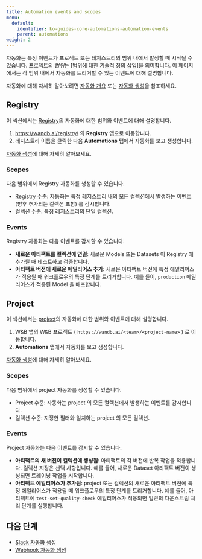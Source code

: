 ```yaml
---
title: Automation events and scopes
menu:
  default:
    identifier: ko-guides-core-automations-automation-events
    parent: automations
weight: 2
---
```



<Info>
<EnterpriseCloudOnly/>
</Info>

자동화는 특정 이벤트가 프로젝트 또는 레지스트리의 범위 내에서 발생할 때 시작될 수 있습니다. 프로젝트의 *범위*는 [범위에 대한 기술적 정의 삽입]을 의미합니다. 이 페이지에서는 각 범위 내에서 자동화를 트리거할 수 있는 이벤트에 대해 설명합니다.

자동화에 대해 자세히 알아보려면 [자동화 개요](/ko/guides/core/automations/) 또는 [자동화 생성](/ko/guides/core/automations/create-automations/)을 참조하세요.

## Registry
이 섹션에서는 [Registry](/ko/guides/core/registry/)의 자동화에 대한 범위와 이벤트에 대해 설명합니다.

1. https://wandb.ai/registry/ 의 **Registry** 앱으로 이동합니다.
2. 레지스트리 이름을 클릭한 다음 **Automations** 탭에서 자동화를 보고 생성합니다.

[자동화 생성](/ko/guides/core/automations/create-automations/)에 대해 자세히 알아보세요.

### Scopes
다음 범위에서 Registry 자동화를 생성할 수 있습니다.
- [Registry](/ko/guides/core/registry/) 수준: 자동화는 특정 레지스트리 내의 모든 컬렉션에서 발생하는 이벤트 (향후 추가되는 컬렉션 포함) 를 감시합니다.
- 컬렉션 수준: 특정 레지스트리의 단일 컬렉션.

### Events
Registry 자동화는 다음 이벤트를 감시할 수 있습니다.
- **새로운 아티팩트를 컬렉션에 연결**: 새로운 Models 또는 Datasets 이 Registry 에 추가될 때 테스트하고 검증합니다.
- **아티팩트 버전에 새로운 에일리어스 추가**: 새로운 아티팩트 버전에 특정 에일리어스가 적용될 때 워크플로우의 특정 단계를 트리거합니다. 예를 들어, `production` 에일리어스가 적용된 Model 을 배포합니다.

## Project
이 섹션에서는 [project](/ko/guides/track/project-page/)의 자동화에 대한 범위와 이벤트에 대해 설명합니다.

1. W&B 앱의 W&B 프로젝트 ( `https://wandb.ai/<team>/<project-name>` ) 로 이동합니다.
2. **Automations** 탭에서 자동화를 보고 생성합니다.

[자동화 생성](/ko/guides/core/automations/create-automations/)에 대해 자세히 알아보세요.

### Scopes
다음 범위에서 project 자동화를 생성할 수 있습니다.
- Project 수준: 자동화는 project 의 모든 컬렉션에서 발생하는 이벤트를 감시합니다.
- 컬렉션 수준: 지정한 필터와 일치하는 project 의 모든 컬렉션.

### Events
Project 자동화는 다음 이벤트를 감시할 수 있습니다.
- **아티팩트의 새 버전이 컬렉션에 생성됨**: 아티팩트의 각 버전에 반복 작업을 적용합니다. 컬렉션 지정은 선택 사항입니다. 예를 들어, 새로운 Dataset 아티팩트 버전이 생성되면 트레이닝 작업을 시작합니다.
- **아티팩트 에일리어스가 추가됨**: project 또는 컬렉션의 새로운 아티팩트 버전에 특정 에일리어스가 적용될 때 워크플로우의 특정 단계를 트리거합니다. 예를 들어, 아티팩트에 `test-set-quality-check` 에일리어스가 적용되면 일련의 다운스트림 처리 단계를 실행합니다.

## 다음 단계
- [Slack 자동화 생성](/ko/guides/core/automations/create-automations/slack/)
- [Webhook 자동화 생성](/ko/guides/core/automations/create-automations/webhook/)

